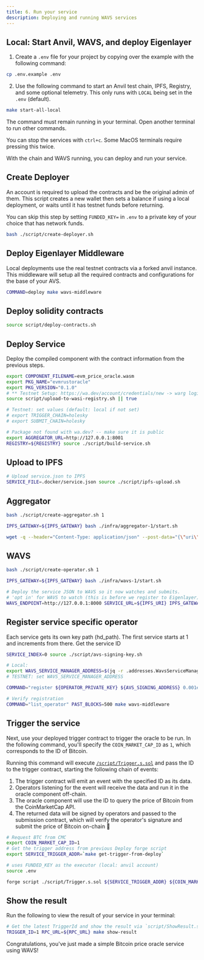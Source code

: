 ```yaml
---
title: 6. Run your service
description: Deploying and running WAVS services
---
```



## Local: Start Anvil, WAVS, and deploy Eigenlayer

1. Create a `.env` file for your project by copying over the example with the following command:

```bash
cp .env.example .env
```

2. Use the following command to start an Anvil test chain, IPFS, Registry, and some optional telemetry. This only runs with `LOCAL` being set in the `.env` (default).

```bash docci-background docci-delay-after=5
make start-all-local
```

<Callout title="Keep WAVS running" type="info">

The command must remain running in your terminal. Open another terminal to run other commands.

You can stop the services with `ctrl+c`. Some MacOS terminals require pressing this twice.

</Callout>


With the chain and WAVS running, you can deploy and run your service.

## Create Deployer

An account is required to upload the contracts and be the original admin of them. This script creates a new wallet then sets a balance if using a local deployment, or waits until it has testnet funds before returning.

You can skip this step by setting `FUNDED_KEY=` in `.env` to a private key of your choice that has network funds.

```bash docci-delay-after=2
bash ./script/create-deployer.sh
```

## Deploy Eigenlayer Middleware

Local deployments use the real testnet contracts via a forked anvil instance. This middleware will setup all the required contracts and configurations for the base of your AVS.

```bash docci-delay-after=2
COMMAND=deploy make wavs-middleware
```

## Deploy solidity contracts

```bash docci-delay-per-cmd=2
source script/deploy-contracts.sh
```

## Deploy Service

Deploy the compiled component with the contract information from the previous steps.

```bash docci-delay-per-cmd=3
export COMPONENT_FILENAME=evm_price_oracle.wasm
export PKG_NAME="evmrustoracle"
export PKG_VERSION="0.1.0"
# ** Testnet Setup: https://wa.dev/account/credentials/new -> warg login
source script/upload-to-wasi-registry.sh || true

# Testnet: set values (default: local if not set)
# export TRIGGER_CHAIN=holesky
# export SUBMIT_CHAIN=holesky

# Package not found with wa.dev? -- make sure it is public
export AGGREGATOR_URL=http://127.0.0.1:8001
REGISTRY=${REGISTRY} source ./script/build-service.sh
```


## Upload to IPFS

```bash docci-delay-per-cmd=2
# Upload service.json to IPFS
SERVICE_FILE=.docker/service.json source ./script/ipfs-upload.sh
```

## Aggregator

```bash docci-delay-per-cmd=2
bash ./script/create-aggregator.sh 1

IPFS_GATEWAY=${IPFS_GATEWAY} bash ./infra/aggregator-1/start.sh

wget -q --header="Content-Type: application/json" --post-data="{\"uri\": \"${IPFS_URI}\"}" ${AGGREGATOR_URL}/register-service -O -
```

## WAVS

```bash
bash ./script/create-operator.sh 1

IPFS_GATEWAY=${IPFS_GATEWAY} bash ./infra/wavs-1/start.sh

# Deploy the service JSON to WAVS so it now watches and submits.
# 'opt in' for WAVS to watch (this is before we register to Eigenlayer)
WAVS_ENDPOINT=http://127.0.0.1:8000 SERVICE_URL=${IPFS_URI} IPFS_GATEWAY=${IPFS_GATEWAY} make deploy-service
```

## Register service specific operator

Each service gets its own key path (hd_path). The first service starts at 1 and increments from there. Get the service ID

```bash
SERVICE_INDEX=0 source ./script/avs-signing-key.sh

# Local:
export WAVS_SERVICE_MANAGER_ADDRESS=$(jq -r .addresses.WavsServiceManager ./.nodes/avs_deploy.json)
# TESTNET: set WAVS_SERVICE_MANAGER_ADDRESS

COMMAND="register ${OPERATOR_PRIVATE_KEY} ${AVS_SIGNING_ADDRESS} 0.001ether" make wavs-middleware

# Verify registration
COMMAND="list_operator" PAST_BLOCKS=500 make wavs-middleware
```


## Trigger the service

Next, use your deployed trigger contract to trigger the oracle to be run. In the following command, you'll specify the `COIN_MARKET_CAP_ID` as `1`, which corresponds to the ID of Bitcoin.

Running this command will execute [`/script/Trigger.s.sol`](https://github.com/Lay3rLabs/wavs-foundry-template/tree/main/script/Trigger.s.sol) and pass the ID to the trigger contract, starting the following chain of events:

1. The trigger contract will emit an event with the specified ID as its data.
2. Operators listening for the event will receive the data and run it in the oracle component off-chain.
3. The oracle component will use the ID to query the price of Bitcoin from the CoinMarketCap API.
4. The returned data will be signed by operators and passed to the submission contract, which will verify the operator's signature and submit the price of Bitcoin on-chain 🎉


```bash docci-delay-per-cmd=2
# Request BTC from CMC
export COIN_MARKET_CAP_ID=1
# Get the trigger address from previous Deploy forge script
export SERVICE_TRIGGER_ADDR=`make get-trigger-from-deploy`

# uses FUNDED_KEY as the executor (local: anvil account)
source .env

forge script ./script/Trigger.s.sol ${SERVICE_TRIGGER_ADDR} ${COIN_MARKET_CAP_ID} --sig 'run(string,string)' --rpc-url ${RPC_URL} --broadcast
```

## Show the result

Run the following to view the result of your service in your terminal:

```bash docci-delay-per-cmd=2 docci-output-contains="BTC"
# Get the latest TriggerId and show the result via `script/ShowResult.s.sol`
TRIGGER_ID=1 RPC_URL=${RPC_URL} make show-result
```

Congratulations, you've just made a simple Bitcoin price oracle service using WAVS!
